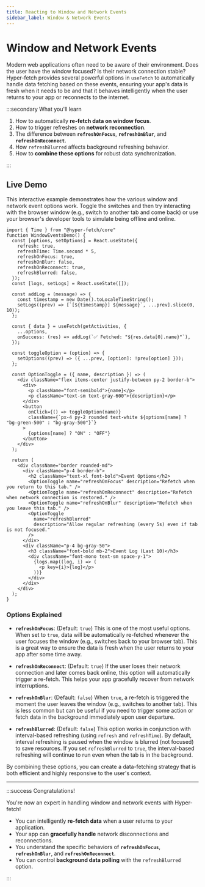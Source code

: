 ```yaml
---
title: Reacting to Window and Network Events
sidebar_label: Window & Network Events
---
```


# Window and Network Events

Modern web applications often need to be aware of their environment. Does the user have the window focused? Is their
network connection stable? Hyper-fetch provides several powerful options in `useFetch` to automatically handle data
fetching based on these events, ensuring your app's data is fresh when it needs to be and that it behaves intelligently
when the user returns to your app or reconnects to the internet.

:::secondary What you'll learn

1.  How to automatically **re-fetch data on window focus**.
2.  How to trigger refreshes on **network reconnection**.
3.  The difference between **`refreshOnFocus`**, **`refreshOnBlur`**, and **`refreshOnReconnect`**.
4.  How `refreshBlurred` affects background refreshing behavior.
5.  How to **combine these options** for robust data synchronization.

:::

## Live Demo

This interactive example demonstrates how the various window and network event options work. Toggle the switches and
then try interacting with the browser window (e.g., switch to another tab and come back) or use your browser's developer
tools to simulate being offline and online.

```tsx
import { Time } from "@hyper-fetch/core"
function WindowEventsDemo() {
  const [options, setOptions] = React.useState({
    refresh: true,
    refreshTime: Time.second * 5,
    refreshOnFocus: true,
    refreshOnBlur: false,
    refreshOnReconnect: true,
    refreshBlurred: false,
  });
  const [logs, setLogs] = React.useState([]);

  const addLog = (message) => {
    const timestamp = new Date().toLocaleTimeString();
    setLogs((prev) => [`[${timestamp}] ${message}`, ...prev].slice(0, 10));
  };

  const { data } = useFetch(getActivities, {
    ...options,
    onSuccess: (res) => addLog(`✅ Fetched: "${res.data[0].name}"`),
  });

  const toggleOption = (option) => {
    setOptions((prev) => ({ ...prev, [option]: !prev[option] }));
  };

  const OptionToggle = ({ name, description }) => (
    <div className="flex items-center justify-between py-2 border-b">
      <div>
        <p className="font-semibold">{name}</p>
        <p className="text-sm text-gray-600">{description}</p>
      </div>
      <button
        onClick={() => toggleOption(name)}
        className={`px-4 py-2 rounded text-white ${options[name] ? "bg-green-500" : "bg-gray-500"}`}
      >
        {options[name] ? "ON" : "OFF"}
      </button>
    </div>
  );

  return (
    <div className="border rounded-md">
      <div className="p-4 border-b">
        <h2 className="text-xl font-bold">Event Options</h2>
        <OptionToggle name="refreshOnFocus" description="Refetch when you return to this tab." />
        <OptionToggle name="refreshOnReconnect" description="Refetch when network connection is restored." />
        <OptionToggle name="refreshOnBlur" description="Refetch when you leave this tab." />
        <OptionToggle
          name="refreshBlurred"
          description="Allow regular refreshing (every 5s) even if tab is not focused."
        />
      </div>
      <div className="p-4 bg-gray-50">
        <h3 className="font-bold mb-2">Event Log (Last 10)</h3>
        <div className="font-mono text-sm space-y-1">
          {logs.map((log, i) => (
            <p key={i}>{log}</p>
          ))}
        </div>
      </div>
    </div>
  );
}
```

### Options Explained

- **`refreshOnFocus`**: (Default: `true`) This is one of the most useful options. When set to `true`, data will be
  automatically re-fetched whenever the user focuses the window (e.g., switches back to your browser tab). This is a
  great way to ensure the data is fresh when the user returns to your app after some time away.

- **`refreshOnReconnect`**: (Default: `true`) If the user loses their network connection and later comes back online,
  this option will automatically trigger a re-fetch. This helps your app gracefully recover from network interruptions.

- **`refreshOnBlur`**: (Default: `false`) When `true`, a re-fetch is triggered the moment the user leaves the window
  (e.g., switches to another tab). This is less common but can be useful if you need to trigger some action or fetch
  data in the background immediately upon user departure.

- **`refreshBlurred`**: (Default: `false`) This option works in conjunction with interval-based refreshing (using
  `refresh` and `refreshTime`). By default, interval refreshing is paused when the window is blurred (not focused) to
  save resources. If you set `refreshBlurred` to `true`, the interval-based refreshing will continue to run even when
  the tab is in the background.

By combining these options, you can create a data-fetching strategy that is both efficient and highly responsive to the
user's context.

---

:::success Congratulations!

You're now an expert in handling window and network events with Hyper-fetch!

- You can intelligently **re-fetch data** when a user returns to your application.
- Your app can **gracefully handle** network disconnections and reconnections.
- You understand the specific behaviors of **`refreshOnFocus`**, **`refreshOnBlur`**, and **`refreshOnReconnect`**.
- You can control **background data polling** with the `refreshBlurred` option.

:::
